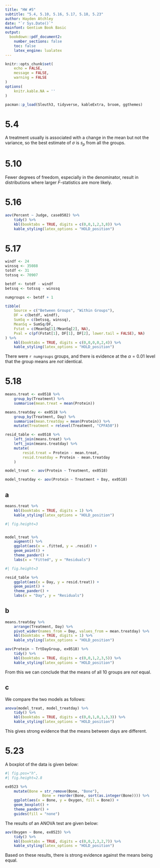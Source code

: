 ```yaml
---
title: "HW #5"
subtitle: "5.4, 5.10, 5.16, 5.17, 5.18, 5.23"
author: Hayden Atchley
date: "`r Sys.Date()`"
mainfont: Gentium Book Basic
output:
  bookdown::pdf_document2:
    number_sections: false
    toc: false
    latex_engine: lualatex
---
```


```r
knitr::opts_chunk$set(
	echo = FALSE,
	message = FALSE,
	warning = FALSE
)
options(
	knitr.kable.NA = ''
)

pacman::p_load(Sleuth3, tidyverse, kableExtra, broom, ggthemes)
```

# 5.4

A treatment usually is associated with a change in the mean but not the variance, so the best estimate of $\sigma$ is $s_p$ from all the groups.

# 5.10

Fewer degrees of freedom, especially in the denominator, result in distributions where larger _F_-statistics are more likely.

# 5.16

```r
aov(Percent ~ Judge, case0502) %>%
	tidy() %>% 
	kbl(booktabs = TRUE, digits = c(0,0,1,2,3,8)) %>% 
	kable_styling(latex_options = "HOLD_position")
```

# 5.17

```r
windf <- 24
winssq <- 35088
totdf <- 31
totssq <- 70907

betdf <- totdf - windf
betssq <- totssq - winssq

numgroups <- betdf + 1
```

```r
tibble(
	Source = c("Between Groups", "Within Groups"),
	DF = c(betdf, windf),
	SumSq = c(betssq, winssq),
	MeanSq = SumSq/DF,
	Fstat = c(MeanSq[1]/MeanSq[2], NA),
	Pval = c(pf(Fstat[1], DF[1], DF[2], lower.tail = FALSE), NA)
) %>% 
	kbl(booktabs = TRUE, digits = c(0,0,0,0,2,4)) %>% 
	kable_styling(latex_options = "HOLD_position")
```

There were `r numgroups` groups, and there is evidence at the $\alpha = 0.01$ level that the group means are _not_ identical.

# 5.18

```r
means.treat <- ex0518 %>% 
	group_by(Treatment) %>% 
	summarise(mean.treat = mean(Protein))

means.treatday <- ex0518 %>% 
	group_by(Treatment, Day) %>% 
	summarise(mean.treatday = mean(Protein)) %>% 
	mutate(Treatment = relevel(Treatment, "CPFA50"))

resid_table <- ex0518 %>%
	left_join(means.treat) %>% 
	left_join(means.treatday) %>% 
	mutate(
		resid.treat = Protein - mean.treat,
		resid.treatday = Protein - mean.treatday
	)

model_treat <- aov(Protein ~ Treatment, ex0518)

model_treatday <- aov(Protein ~ Treatment + Day, ex0518)
```

## a

```r
means.treat %>% 
	kbl(booktabs = TRUE, digits = 1) %>% 
	kable_styling(latex_options = "HOLD_position")
```

```r
#| fig.height=3


model_treat %>% 
	augment() %>% 
	ggplot(aes(x = .fitted, y = .resid)) +
	geom_point() +
	theme_pander() +
	labs(x = "Fitted", y = "Residuals")
```

```r
#| fig.height=3

resid_table %>% 
	ggplot(aes(x = Day, y = resid.treat)) +
	geom_point() +
	theme_pander() +
	labs(x = "Day", y = "Residuals")
```

## b

```r
means.treatday %>% 
	arrange(Treatment, Day) %>% 
	pivot_wider(names_from = Day, values_from = mean.treatday) %>% 
	kbl(booktabs = TRUE, digits = 1) %>% 
	kable_styling(latex_options = "HOLD_position")
```

```r
aov(Protein ~ TrtDayGroup, ex0518) %>% 
	tidy() %>%
	kbl(booktabs = TRUE, digits = c(0,0,1,2,3,5)) %>% 
	kable_styling(latex_options = "HOLD_position")
```

From this we can conclude that the means of all 10 groups are _not_ equal.

## c

We compare the two models as follows:

```r
anova(model_treat, model_treatday) %>%
	tidy() %>% 
	kbl(booktabs = TRUE, digits = c(0,0,1,0,1,3,3)) %>% 
	kable_styling(latex_options = "HOLD_position")
```

This gives strong evidence that the means between days are different.





# 5.23

A boxplot of the data is given below:

```r
#| fig.pos="h",
#| fig.height=2.8

ex0523 %>% 
	mutate(Bone = str_remove(Bone, "Bone"),
				 Bone = reorder(Bone, sort(as.integer(Bone)))) %>% 
	ggplot(aes(x = Bone, y = Oxygen, fill = Bone)) +
	geom_boxplot() +
	theme_pander() +
	guides(fill = "none")
```

The results of an ANOVA test are given below:

```r
aov(Oxygen ~ Bone, ex0523) %>% 
	tidy() %>% 
	kbl(booktabs = TRUE, digits = c(0,0,2,3,2,7)) %>% 
	kable_styling(latex_options = "HOLD_position")
```

Based on these results, there is strong evidence against the means being equal.

